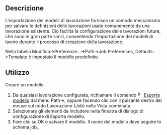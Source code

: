 <languages/>

{{Docnav
|[[CAM_Sanity|Sanity]]
|[[CAM_Inspect|Inspect]]
|[[CAM_Workbench|CAM]]
|IconL=CAM_Sanity.svg
|IconR=CAM_Inspect.svg
|IconC=Workbench_CAM.svg
}}

<div class="mw-translate-fuzzy">
{{GuiCommand/it|Name=Path ExportTemplate|Name/it=Esporta modello|Workbenches=[[Path Workbench/it|Path]]|MenuLocation=Path → Esporta modello|SeeAlso=[[Path_SetupSheet/it|Path SetupSheet]] }}
</div>

<span id="Description"></span>
==Descrizione==

<div class="mw-translate-fuzzy">
L'esportazione dei modelli di lavorazione fornisce un comodo meccanismo per salvare le definizioni delle lavorazioni usate comunemente da una lavorazione esistente. Ciò facilita la configurazione delle lavorazioni future, che sono in gran parte simili, consentendo l'importazione dei modelli di lavoro durante il processo di creazione della lavorazione.
</div>

<div class="mw-translate-fuzzy">
Nella tabella Modifica->Preferenze...->Path->Job Preferences, Defaults->Template è impostato il modello predefinito.
</div>

<span id="Usage"></span>
==Utilizzo==

<div class="mw-translate-fuzzy">
Creare un modello
#Da qualsiasi lavorazione configurata, richiamare il comando [[Image:Path-ExportTemplate.png |16px]] [[Path ExportTemplate/it|Esporta modello]] dal menu Path->, oppure facendo clic con il pulsante destro del mouse sul nodo Lavorazione (Job) nella Vista combinata.
#Selezionare gli elementi da includere nella finestra di dialogo di configurazione di Esporta modello.  
#Fare clic su OK e salvare il modello.  Il nome del modello deve seguire lo schema job_<template name>.json  Quando viene mostrato nella casella combinata di selezione, il prefisso job e l'estensione non vengono mostrati. Affinché Path possa accedere ai modelli bisogna salvarli nella directory Macro o nella directory Path, secondo come configurato nelle Preferenze di Path.
</div>

<span id="Options"></span>
== Opzioni ==

== Post Processing ==

<div class="mw-translate-fuzzy">
== Post Processore ==
* Selezione del postprocessore
* Argomenti del postprocessore
* Nome del file di output
</div>

== Stock ==

<div class="mw-translate-fuzzy">
== Pezzo ==
* Extent:  dimensione del pezzo
* Placement: posizione del pezzo
</div>

== Setup Sheet ==

<div class="mw-translate-fuzzy">
== Impostazioni del foglio di lavorazione ==
* Profondità di lavorazione
* Profondità di passata
* Velocità di movimento rapido dello strumento
</div>

== Tool controllers ==

<div class="mw-translate-fuzzy">
== Controller dell'utensile == 
* Controller degli utensili selezionati.
</div>


{{Docnav
|[[CAM_Sanity|Sanity]]
|[[CAM_Inspect|Inspect]]
|[[CAM_Workbench|CAM]]
|IconL=CAM_Sanity.svg
|IconR=CAM_Inspect.svg
|IconC=Workbench_CAM.svg
}}

{{CAM_Tools_navi{{#translation:}}}}
{{Userdocnavi{{#translation:}}}}